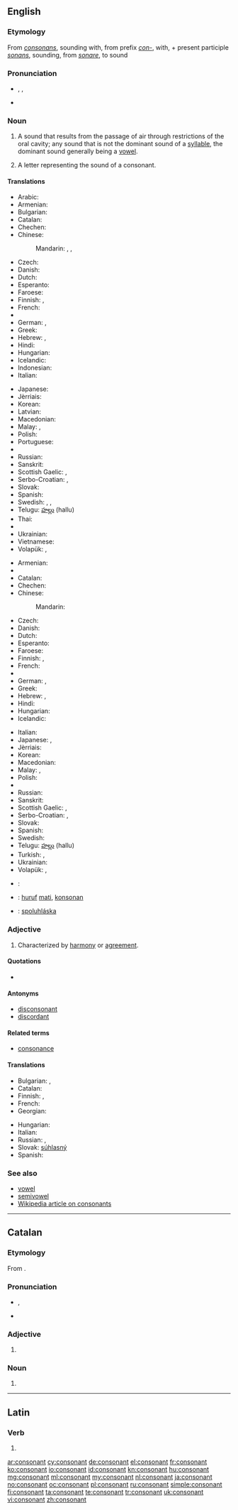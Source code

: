 ==English==

{{was wotd|2012|April|30}}

===Etymology===
From {{etyl|la}} ''[[consonans]]'', sounding with, from prefix ''[[con-]]'', with, + present participle ''[[sonans]]'', sounding, from ''[[sonare]]'', to sound

===Pronunciation===
* {{a|RP}} {{enPR|kŏn'sənənt}}, {{IPA|/ˈkɒn.sən.ənt/}}, {{X-SAMPA|/"kQns@n@nt/}}
* {{a|US}} {{audio-pron|en-us-consonant.ogg|enpr=kän'sənənt|ipa=/ˈkɑn.sən.ənt/|xsampa=/"kAns@n@nt/|lang=en|country=us|dial=Midland American English}}

===Noun===
{{en-noun}}

# {{context|phonetics}} A sound that results from the passage of air through restrictions of the oral cavity; any sound that is not the dominant sound of a [[syllable]], the dominant sound generally being a [[vowel]].
# A letter representing the sound of a consonant.

====Translations====
{{trans-top|sound}}
* Arabic: {{t-|ar|صامت|m|tr=ṣāmit}}
* Armenian: {{t-|hy|բաղաձայն|tr=baġajayn}}
* Bulgarian: {{t+|bg|съгласна|f}}
* Catalan: {{t-|ca|consonant|f}}
* Chechen: {{tø|ce|мукъамаза}}
* Chinese:
*: Mandarin: {{t-|cmn|子音|tr=zǐyīn|sc=Hani}}, {{t|cmn|輔音|sc=Hani}},  {{t|cmn|辅音|tr=fǔyīn|sc=Hani}}
* Czech: {{t-|cs|souhláska|f}}
* Danish: {{t-|da|konsonant|c}}
* Dutch: {{t+|nl|medeklinker|m}}
* Esperanto: {{t-|eo|konsonanto}}
* Faroese: {{t-|fo|hjáljóð|n}}
* Finnish: {{t+|fi|konsonantti}}, {{t+|fi|kerake}}
* French: {{t+|fr|consonne|f}}
* {{trreq|Georgian}}
* German: {{t+|de|Konsonant|m}}, {{t+|de|Mitlaut|m}}
* Greek: {{t+|el|σύμφωνο|n|tr=sýmfono|sc=Grek}}
* Hebrew: {{t-|he|עיצור|m|tr=itsúr)}}, {{t-|he|עִצּוּר|m|tr=itsúr)}}
* Hindi: {{t-|hi|व्यंजन|m}}
* Hungarian: {{t+|hu|mássalhangzó}}
* Icelandic: {{t|is|samhljóð|n}}
* Indonesian: {{t+|id|konsonan}}
* Italian: {{t+|it|consonante|f}}
{{trans-mid}}
* Japanese: {{t+|ja|子音|tr=しいん, shi-in}}
* Jèrriais: {{tø|roa-jer|consonne|f}}
* Korean: {{t+|ko|자음|tr=ja-eum, 子音|sc=Kore}}
* Latvian: {{t-|lv|līdzskanis|m}}
* Macedonian: {{t-|mk|согласка|f|tr=sóglaska}}
* Malay: {{t-|ms|bunyi mati}}, {{t-|ms|konsonan}}
* Polish: {{t+|pl|spółgłoska|f}}
* Portuguese: {{t+|pt|consoante|f}}
* {{trreq|Romanian}}
* Russian: {{t+|ru|согласный|m|tr=soglásnyj}}
* Sanskrit: {{t-|sa|व्यञ्जन|m|tr=vyáñjana}}
* Scottish Gaelic: {{t-|gd|connrag|f}}, {{t-|gd|consan|m}}
* Serbo-Croatian: {{t-|sh|suglas|m}}, {{t-|sh|suglasnik|m}}
* Slovak: {{t-|sk|spoluhláska|f}}
* Spanish: {{t+|es|consonante}}
* Swedish: {{t+|sv|konsonant|c}}, {{t-|sv|konsonantljud|n}}, {{t+|sv|medljud|n}} {{qualifier|archaic}}
* Telugu: [[హల్లు]] (hallu)
* Thai: {{t+|th|พยัญชนะ|tr=phayanchaná}}
* {{trreq|Turkish}}
* Ukrainian: {{t-|uk|приголосний|m|tr=prygolosnyi}}
* Vietnamese: {{t+|vi|phụ âm}}
* Volapük: {{t+|vo|konsonat}}, {{t-|vo|konsonataton}}
{{trans-bottom}}

{{trans-top|letter}}
* Armenian: {{t-|hy|բաղաձայն|tr=baġajayn}}
* {{trreq|Bulgarian}}
* Catalan: {{t-|ca|consonant|f}}
* Chechen: {{tø|ce|мукъамаза}}
* Chinese:
*: Mandarin: {{t-|cmn|子音|tr=zǐyīn|sc=Hani}}
* Czech: {{t-|cs|souhláska|f}}
* Danish: {{t-|da|konsonant|c}}
* Dutch: {{t+|nl|medeklinker|m}}
* Esperanto: {{t-|eo|konsonanto}}
* Faroese: {{t-|fo|hjáljóð|n}}
* Finnish: {{t+|fi|konsonantti}}, {{t+|fi|kerake}}
* French: {{t+|fr|consonne|f}}
* {{trreq|Georgian}}
* German: {{t+|de|Konsonant|m}}, {{t+|de|Mitlaut|m}}
* Greek: {{t+|el|σύμφωνο|n|tr=sýmfono|sc=Grek}}
* Hebrew: {{t-|he|עיצור|m|tr=itsúr)}}, {{t-|he|עִצּוּר|m|tr=itsúr)}}
* Hindi: {{t-|hi|व्यंजन वर्ण}}
* Hungarian: {{t+|hu|mássalhangzó}}
* Icelandic: {{t|is|samhljóði|m}}
{{trans-mid}}
* Italian: {{t+|it|consonante|f}}
* Japanese: {{t+|ja|子音|tr=しいん, shi-in}}, {{t-|ja|子音字|tr=しいんじ, shi-in-ji}}
* Jèrriais: {{tø|roa-jer|consonne|f}}
* Korean: {{t+|ko|자음|tr=ja-eum,子音|sc=Kore}}
* Macedonian: {{t-|mk|согласка|f|tr=sóglaska}}
* Malay: {{t-|ms|huruf mati}}, {{t-|ms|konsonan}}
* Polish: {{t+|pl|spółgłoska|f}}
* {{trreq|Romanian}}
* Russian: {{t-|ru|согласная|f|tr=soglásnaja}}
* Sanskrit: {{t-|sa|व्यञ्जन|m|tr=vyáñjana}}
* Scottish Gaelic: {{t-|gd|connrag|f}}, {{t-|gd|consan|m}}
* Serbo-Croatian: {{t-|sh|suglas|m}}, {{t-|sh|suglasnik|m}}
* Slovak: {{t-|sk|spoluhláska|f}}
* Spanish: {{t+|es|consonante}}
* Swedish: {{t+|sv|konsonant|c}}
* Telugu: [[హల్లు]] (hallu)
* Turkish: {{t+|tr|sessiz}}, {{t+|tr|ünsüz}}
* Ukrainian: {{t-|uk|приголосна|f|tr=prygolosna}}
* Volapük: {{t+|vo|konsonat}}, {{t-|vo|konsonatatonat}}
{{trans-bottom}}

{{checktrans-top}}
* {{ttbc|ka}}: {{t-|ka|თანხმოვანი|tr=t'anxmovani}}
* {{ttbc|id}}: [[huruf]] [[mati]], [[konsonan]]
{{trans-mid}}
* {{ttbc|sk}}: [[spoluhláska]] {{f}}
{{trans-bottom}}

===Adjective===
{{en-adj}}

# Characterized by [[harmony]] or [[agreement]].

====Quotations====
* {{seeCites}}

====Antonyms====
* [[disconsonant]]
* [[discordant]]

====Related terms====
* [[consonance]]

====Translations====
{{trans-top|Characterized by harmony or agreement}}
* Bulgarian: {{t+|bg|съзвучен}},  {{t+|bg|хармоничен}}
* Catalan: {{t-|ca|consonant}}
* Finnish: {{t-|fi|sopusointuinen}}, {{t-|fi|sointuva}}
* French: {{t+|fr|consonant}}
* Georgian: {{t-|ka|შეთანხმებული|tr=šet'anxmebuli|sc=Geor}}
{{trans-mid}}
* Hungarian: {{t-|hu|konszonáns}}
* Italian: {{t+|it|consonante}}
* Russian: {{t+|ru|согласный}}, {{t-|ru|совместимый}}
* Slovak: [[súhlasný]]
* Spanish: {{t+|es|consonante}}
{{trans-bottom}}

===See also===
* [[vowel]]
* [[semivowel]]
* [[w:consonant|Wikipedia article on consonants]]

----

==Catalan==

===Etymology===
From {{etyl|la|ca}} {{term|consonans|lang=ca}}.

===Pronunciation===
* {{IPA|/kunsuˈnan/|/kunsuˈnant/|lang=ca}}, {{X-SAMPA|/kunsu"nan/|/kunsu"nant/}}
* {{rhymes|ant|lang=ca}}

===Adjective===
{{ca-adj|f=consonant|fpl=consonants}}

# {{l|en|consonant}}

===Noun===
{{ca-noun|f}}

# {{l|en|consonant}}

----

==Latin==

===Verb===
{{la-verb-form|cōnsonant}}

# {{conjugation of|consono|cōnsonō|3|p|pres|act|ind|lang=la}}

[[ar:consonant]]
[[cy:consonant]]
[[de:consonant]]
[[el:consonant]]
[[fr:consonant]]
[[ko:consonant]]
[[io:consonant]]
[[id:consonant]]
[[kn:consonant]]
[[hu:consonant]]
[[mg:consonant]]
[[ml:consonant]]
[[my:consonant]]
[[nl:consonant]]
[[ja:consonant]]
[[no:consonant]]
[[oc:consonant]]
[[pl:consonant]]
[[ru:consonant]]
[[simple:consonant]]
[[fi:consonant]]
[[ta:consonant]]
[[te:consonant]]
[[tr:consonant]]
[[uk:consonant]]
[[vi:consonant]]
[[zh:consonant]]
